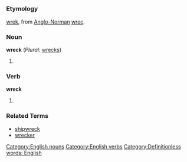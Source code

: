 =={{en}}==
[[Category:English nouns]] [[Category:English verbs]]
===Etymology===
{{enm}} [[wrek]], from [[w:Anglo-Norman language|Anglo-Norman]] [[wrec]].
===Noun===
'''wreck''' (''Plural:'' [[wrecks]])

#{{stub}}
===Verb===
'''wreck'''

#{{stub}}
===Related Terms===
*[[shipwreck]]
*[[wrecker]]

[[Category:Definitionless words: English]]